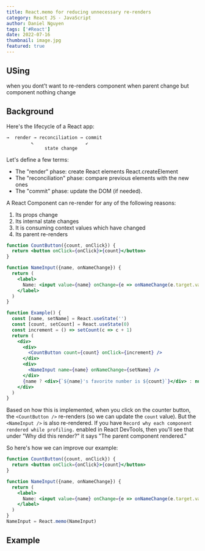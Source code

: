 ```yaml
---
title: React.memo for reducing unnecessary re-renders
category: React JS - JavaScript
author: Daniel Nguyen
tags: ['#React']
date: 2022-07-16
thumbnail: image.jpg
featured: true
---
```


## USing 

when you dont't want to re-renders component when parent change but component nothing change 

## Background

Here's the lifecycle of a React app:

```
→  render → reconciliation → commit
         ↖                   ↙
              state change
```

Let's define a few terms:

- The "render" phase: create React elements React.createElement
- The "reconciliation" phase: compare previous elements with the new ones
- The "commit" phase: update the DOM (if needed).

A React Component can re-render for any of the following reasons:

1. Its props change
2. Its internal state changes
3. It is consuming context values which have changed
4. Its parent re-renders

```jsx
function CountButton({count, onClick}) {
  return <button onClick={onClick}>{count}</button>
}

function NameInput({name, onNameChange}) {
  return (
    <label>
      Name: <input value={name} onChange={e => onNameChange(e.target.value)} />
    </label>
  )
}

function Example() {
  const [name, setName] = React.useState('')
  const [count, setCount] = React.useState(0)
  const increment = () => setCount(c => c + 1)
  return (
    <div>
      <div>
        <CountButton count={count} onClick={increment} />
      </div>
      <div>
        <NameInput name={name} onNameChange={setName} />
      </div>
      {name ? <div>{`${name}'s favorite number is ${count}`}</div> : null}
    </div>
  )
}
```

Based on how this is implemented, when you click on the counter button, the
`<CountButton />` re-renders (so we can update the `count` value). But the
`<NameInput />` is also re-rendered. If you have
`Record why each component rendered while profiling.` enabled in React DevTools,
then you'll see that under "Why did this render?" it says "The parent component
rendered."

So here's how we can improve our example:

```jsx
function CountButton({count, onClick}) {
  return <button onClick={onClick}>{count}</button>
}

function NameInput({name, onNameChange}) {
  return (
    <label>
      Name: <input value={name} onChange={e => onNameChange(e.target.value)} />
    </label>
  )
}
NameInput = React.memo(NameInput)
```

## Example
<!-- ![example video](./example.gif) -->
